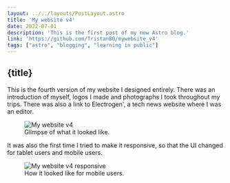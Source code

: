 ```yaml
---
layout: ../../layouts/PostLayout.astro
title: 'My website v4'
date: 2022-07-01
description: 'This is the first post of my new Astro blog.'
link: 'https://github.com/TristanB0/mywebsite_v4'
tags: ["astro", "blogging", "learning in public"]
---
```


## {title}

This is the fourth version of my website I designed entirely. There was an introduction of myself, logos I made and photographs I took throughout my trips. There was also a link to Electrogen', a tech news website where I was an editor.


<figure>
    <img src="./assets/images/my_website_v4/Screen_TristanB_en.png" alt="My website v4" />
    <figcaption>Glimpse of what it looked like.</figcaption>
</figure>


It was also the first time I tried to make it responsive, so that the UI changed for tablet users and mobile users.


<figure>
    <img src="./assets/images/my_website_v4/Screen_responsive.png" alt="My website v4 responsive" />
    <figcaption>How it looked like for mobile users.</figcaption>
</figure>
